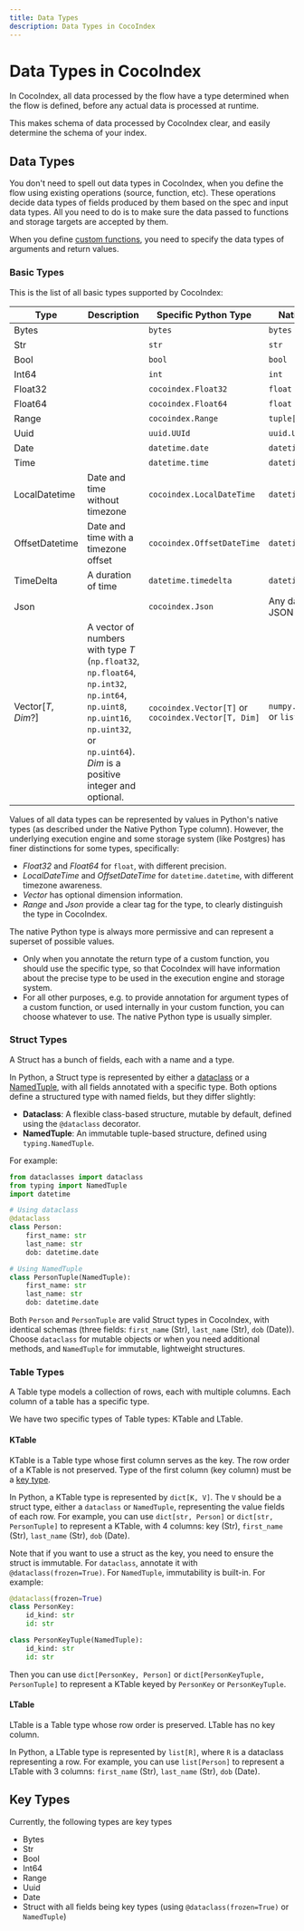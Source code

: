 ```yaml
---
title: Data Types
description: Data Types in CocoIndex
---
```


# Data Types in CocoIndex

In CocoIndex, all data processed by the flow have a type determined when the flow is defined, before any actual data is processed at runtime.

This makes schema of data processed by CocoIndex clear, and easily determine the schema of your index.

## Data Types

You don't need to spell out data types in CocoIndex, when you define the flow using existing operations (source, function, etc).
These operations decide data types of fields produced by them based on the spec and input data types.
All you need to do is to make sure the data passed to functions and storage targets are accepted by them.

When you define [custom functions](/docs/core/custom_function), you need to specify the data types of arguments and return values.

### Basic Types

This is the list of all basic types supported by CocoIndex:

| Type | Description | Specific Python Type | Native Python Type |
|------|-------------|---------------|-------------------------|
| Bytes | | `bytes` | `bytes` |
| Str | | `str` | `str` |
| Bool | | `bool` | `bool` |
| Int64 | | `int` | `int` |
| Float32 | | `cocoindex.Float32` |`float` | 
| Float64 | |  `cocoindex.Float64` |`float` |
| Range | | `cocoindex.Range`  | `tuple[int, int]` |
| Uuid | | `uuid.UUId` | `uuid.UUID` |
| Date | | `datetime.date` | `datetime.date` |
| Time | | `datetime.time` | `datetime.time` |
| LocalDatetime | Date and time without timezone | `cocoindex.LocalDateTime` | `datetime.datetime` |
| OffsetDatetime | Date and time with a timezone offset | `cocoindex.OffsetDateTime` | `datetime.datetime` |
| TimeDelta | A duration of time | `datetime.timedelta` | `datetime.timedelta` |
| Json | | `cocoindex.Json` | Any data convertible to JSON by `json` package | 
| Vector[*T*, *Dim*?] | A vector of numbers with type *T* (`np.float32`, `np.float64`, `np.int32`, `np.int64`, `np.uint8`, `np.uint16`, `np.uint32`, or `np.uint64`). *Dim* is a positive integer and optional. | `cocoindex.Vector[T]` or `cocoindex.Vector[T, Dim]` | `numpy.typing.NDArray[T]` or `list[T]` |

Values of all data types can be represented by values in Python's native types (as described under the Native Python Type column).
However, the underlying execution engine and some storage system (like Postgres) has finer distinctions for some types, specifically:

*   *Float32* and *Float64* for `float`, with different precision.
*   *LocalDateTime* and *OffsetDateTime* for `datetime.datetime`, with different timezone awareness.
*   *Vector* has optional dimension information.
*   *Range* and *Json* provide a clear tag for the type, to clearly distinguish the type in CocoIndex.

The native Python type is always more permissive and can represent a superset of possible values.
*   Only when you annotate the return type of a custom function, you should use the specific type,
    so that CocoIndex will have information about the precise type to be used in the execution engine and storage system.
*   For all other purposes, e.g. to provide annotation for argument types of a custom function, or used internally in your custom function,
    you can choose whatever to use.
    The native Python type is usually simpler.

### Struct Types

A Struct has a bunch of fields, each with a name and a type.

In Python, a Struct type is represented by either a [dataclass](https://docs.python.org/3/library/dataclasses.html)
or a [NamedTuple](https://docs.python.org/3/library/typing.html#typing.NamedTuple), with all fields annotated with a specific type.
Both options define a structured type with named fields, but they differ slightly:

- **Dataclass**: A flexible class-based structure, mutable by default, defined using the `@dataclass` decorator.
- **NamedTuple**: An immutable tuple-based structure, defined using `typing.NamedTuple`.

For example:

```python
from dataclasses import dataclass
from typing import NamedTuple
import datetime

# Using dataclass
@dataclass
class Person:
    first_name: str
    last_name: str
    dob: datetime.date

# Using NamedTuple
class PersonTuple(NamedTuple):
    first_name: str
    last_name: str
    dob: datetime.date
```

Both `Person` and `PersonTuple` are valid Struct types in CocoIndex, with identical schemas (three fields: `first_name` (Str), `last_name` (Str), `dob` (Date)).
Choose `dataclass` for mutable objects or when you need additional methods, and `NamedTuple` for immutable, lightweight structures.

### Table Types

A Table type models a collection of rows, each with multiple columns.
Each column of a table has a specific type.

We have two specific types of Table types: KTable and LTable.

#### KTable

KTable is a Table type whose first column serves as the key.
The row order of a KTable is not preserved.
Type of the first column (key column) must be a [key type](#key-types).

In Python, a KTable type is represented by `dict[K, V]`. 
The `V` should be a struct type, either a `dataclass` or `NamedTuple`, representing the value fields of each row.
For example, you can use `dict[str, Person]` or `dict[str, PersonTuple]` to represent a KTable, with 4 columns: key (Str), `first_name` (Str), `last_name` (Str), `dob` (Date).

Note that if you want to use a struct as the key, you need to ensure the struct is immutable. For `dataclass`, annotate it with `@dataclass(frozen=True)`. For `NamedTuple`, immutability is built-in.
For example:

```python
@dataclass(frozen=True)
class PersonKey:
    id_kind: str
    id: str

class PersonKeyTuple(NamedTuple):
    id_kind: str
    id: str
```

Then you can use `dict[PersonKey, Person]` or `dict[PersonKeyTuple, PersonTuple]` to represent a KTable keyed by `PersonKey` or `PersonKeyTuple`.


#### LTable

LTable is a Table type whose row order is preserved. LTable has no key column.

In Python, a LTable type is represented by `list[R]`, where `R` is a dataclass representing a row.
For example, you can use `list[Person]` to represent a LTable with 3 columns: `first_name` (Str), `last_name` (Str), `dob` (Date).

## Key Types

Currently, the following types are key types

- Bytes
- Str
- Bool
- Int64
- Range
- Uuid
- Date
- Struct with all fields being key types (using `@dataclass(frozen=True)` or `NamedTuple`)
